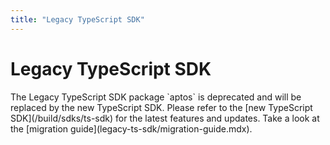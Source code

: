 ```yaml
---
title: "Legacy TypeScript SDK"
---
```



# Legacy TypeScript SDK

<Callout emoji="🚨" type="error">
  The Legacy TypeScript SDK package `aptos` is deprecated and will be replaced by the new TypeScript SDK. Please refer to the [new TypeScript SDK](/build/sdks/ts-sdk) for the latest features and updates.  Take a look at the [migration guide](legacy-ts-sdk/migration-guide.mdx).
</Callout>
